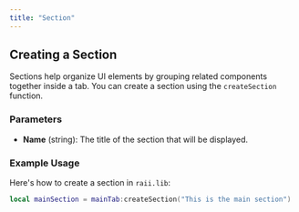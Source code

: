 ```yaml
---
title: "Section"
---
```


## Creating a Section

Sections help organize UI elements by grouping related components together inside a tab. You can create a section using the `createSection` function.

### Parameters

- **Name** (string): The title of the section that will be displayed.

### Example Usage

Here's how to create a section in `raii.lib`:

```lua
local mainSection = mainTab:createSection("This is the main section")  -- Creates a section
```
